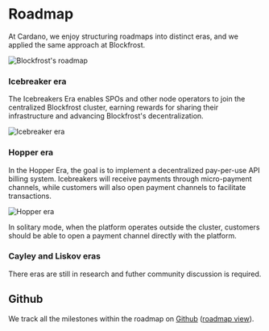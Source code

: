 
# Roadmap

At Cardano, we enjoy structuring roadmaps into distinct eras, and we applied the same approach at Blockfrost.

![Blockfrost's roadmap](/roadmap.png)

### Icebreaker era

The Icebreakers Era enables SPOs and other node operators to join the centralized Blockfrost cluster, earning rewards for sharing their infrastructure and advancing Blockfrost's decentralization.

![Icebreaker era](/icebreakers_era.png)

### Hopper era

In the Hopper Era, the goal is to implement a decentralized pay-per-use API billing system. Icebreakers will receive payments through micro-payment channels, while customers will also open payment channels to facilitate transactions.

![Hopper era](/hopper_era.png)

In solitary mode, when the platform operates outside the cluster, customers should be able to open a payment channel directly with the platform.

### Cayley and Liskov eras

There eras are still in research and futher community discussion is required.

## Github

We track all the milestones within the roadmap on [Github](https://github.com/orgs/blockfrost/projects/17/views/1) ([roadmap view](https://github.com/orgs/blockfrost/projects/17/views/2)).
